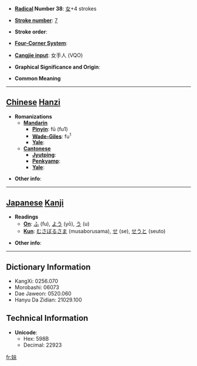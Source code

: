 * '''[[Wiktionary:Chinese radical index| Radical]] Number 38''': [[Wiktionary:Chinese radical index 女|女]]+4 strokes

* '''[[Wiktionary:Chinese total strokes index|Stroke number]]''': [[Wiktionary:Chinese total strokes index 7|7]]

* '''Stroke order''': 

* '''[[Wiktionary:Chinese four corner index|Four-Corner System]]''': 

* '''[[Wiktionary:Chinese Cangjie index|Cangjie input]]''': 女手人 (VQO)

* '''Graphical Significance and Origin''': 

* '''Common Meaning'''

----

== [[Chinese]] [[Hanzi]] ==

* '''Romanizations'''
** '''[[Mandarin]]'''
*** '''[[Pinyin]]''': fū (fu1)
*** '''[[Wade-Giles]]''': fu<sup>1</sup>
*** '''[[Yale]]''': 
** '''[[Cantonese]]'''
*** '''[[Jyutping]]''':
*** '''[[Penkyamp]]''': 
*** '''[[Yale]]''': 

* '''Other info''': 

----

== [[Japanese]] [[Kanji]] ==

* '''Readings'''
** '''[[On]]''': [[ふ]] (fu), [[よう]] (yō), [[う]] (u)
** '''[[Kun]]''': [[むさぼるさま]] (musaborusama), [[せ]] (se), [[せうと]] (seuto)

* '''Other info''':  

----

== Dictionary Information ==

* KangXi: 0256.070
* Morobashi: 06073
* Dae Jaweon: 0520.060
* Hanyu Da Zidian: 21029.100

== Technical Information ==

* '''Unicode''':
** Hex: 598B
** Decimal: 22923

[[fr:妋]]